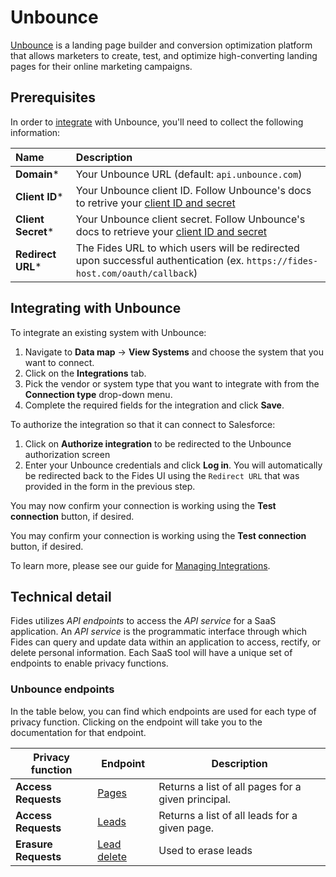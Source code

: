 
# Unbounce
[Unbounce](https://unbounce.com//) is a landing page builder and conversion optimization platform that allows marketers to create, test, and optimize high-converting landing pages for their online marketing campaigns.

## Prerequisites

In order to [integrate](../) with Unbounce, you'll need to collect the following information:

| Name                       | Description                                                                                                                             |
| :------------------------- | :-------------------------------------------------------------------------------------------------------------------------------------- |
| **Domain***                | Your Unbounce URL (default: `api.unbounce.com`)  |
| **Client ID***             | Your Unbounce client ID. Follow Unbounce's docs to retrive your [client ID and secret](https://developer.domo.com/portal/8ba9aedad3679-ap-is#quickstart) |
| **Client Secret***         | Your Unbounce client secret. Follow Unbounce's docs to retrieve your [client ID and secret](https://developer.domo.com/portal/8ba9aedad3679-ap-is#quickstart)|
| **Redirect URL*** | The Fides URL to which users will be redirected upon successful authentication (ex. `https://fides-host.com/oauth/callback`) | 

## Integrating with Unbounce
To integrate an existing system with Unbounce:

1. Navigate to **Data map** → **View Systems** and choose the system that you want to connect.
2. Click on the **Integrations** tab.
3. Pick the vendor or system type that you want to integrate with from the **Connection type** drop-down menu.
4. Complete the required fields for the integration and click **Save**. 

To authorize the integration so that it can connect to Salesforce:
1. Click on **Authorize integration** to be redirected to the Unbounce authorization screen
2. Enter your Unbounce credentials and click **Log in**. You will automatically be redirected back to the Fides UI using the `Redirect URL` that was provided in the form in the previous step.

You may now confirm your connection is working using the **Test connection** button, if desired.


You may confirm your connection is working using the **Test connection** button, if desired.

To learn more, please see our guide for [Managing Integrations](/user-guides/integrations/manage-integrations).

## Technical detail 

Fides utilizes _API endpoints_ to access the _API service_ for a SaaS application. An _API service_ is the programmatic interface through which Fides can query and update data within an application to access, rectify, or delete personal information. Each SaaS tool will have a unique set of endpoints to enable privacy functions. 

### Unbounce endpoints
In the table below, you can find which endpoints are used for each type of privacy function. Clicking on the endpoint will take you to the documentation for that endpoint.

| Privacy function | Endpoint | Description |
|----|----|----|
| **Access Requests** | [Pages](https://developer.unbounce.com/api_reference/#id_pages) | Returns a list of all pages for a given principal. |
| **Access Requests** | [Leads](https://developer.unbounce.com/api_reference/#id_pages__page_id__leads) | Returns a list of all leads for a given page. |
| **Erasure Requests** | [Lead delete](https://developer.unbounce.com/api_reference/#id_pages__page_id__lead_deletion_request) | Used to erase leads | 

